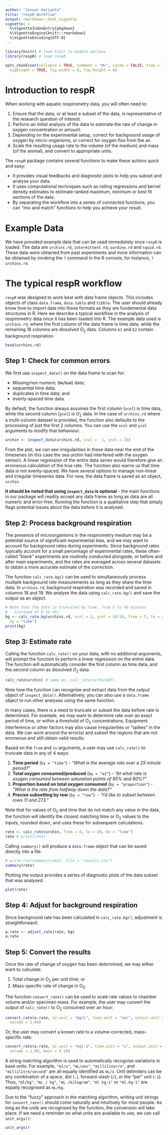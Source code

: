 ```yaml
---
author: "Januar Harianto"
title: "respR Workflow"
output: rmarkdown::html_vignette
vignette: >
  %\VignetteIndexEntry{pkgdown}
  %\VignetteEngine{knitr::rmarkdown}
  %\VignetteEncoding{UTF-8}
---
```


```r
library(knitr) # load knitr to enable options
library(respR) # load respR

opts_chunk$set(collapse = TRUE, comment = "#>", cache = FALSE, tidy = TRUE, 
  highlight = TRUE, fig.width = 6, fig.height = 6)
```

# Introduction to respR

When working with aquatic respirometry data, you will often need to:

1. Ensure that the data, or at least a subset of the data, is representative of the research question of interest.
2. Perform an initial analysis of the data to estimate the rate of change in oxygen concentration or amount.
3. Depending on the experimental setup, correct for background usage of oxygen by micro-organisms, or correct for oxygen flux from the air.
4. Scale the resulting usage rate to the volume (of the medium) and mass (of the animal), and convert to appropriate units.

The `respR` package contains several functions to make these actions quick and easy:

- It provides visual feedbacks and diagnostic plots to help you subset and analyse your data.
- It uses computational techniques such as rolling regressions and kernel density estimates to estimate ranked maximum, minimum or best fit sections of the data.
- By separating the workflow into a series of connected functions, you can "mix and match" functions to help you achieve your result.

# Example Data

We have provided example data that can be used immediately once `respR` is loaded. The data are `urchins.rd`, `intermittent.rd`, `sardine.rd` and `squid.rd`. These data were obtained from past experiments and more information can be obtained by invoking the `?` command in the R console, for instance, `?urchins.rd`. 

# The typical respR workflow

`respR` was designed to work best with data frame objects. This includes objects of class `data.frame`, `data.table` and `tibble`. The user should already know how to import data into these formats as they are fundemental data structures in R. Here we describe a typical workflow in the analysis of respirometry data once it has been loaded into R. The example data used is `urchins.rd`, where the first column of the data frame is time data, while the remaining 18 columns are dissolved $O_2$ data. Columns `b1` and `b2` contain background respiration.

```r
head(urchins.rd)
```

## Step 1: Check for common errors

We first use `inspect_data()` on the data frame to scan for:

- Missing/non numeric (`NA`/`NaN`) data;
- sequential time data;
- duplicates in time data; and
- evenly-spaced time data.

By default, the function always assumes the first column (`xcol`) is time data, while the second column (`ycol`) is $O_2$ data. In the case of `urchins.rd` where a multi-column dataset is provided, the function also defaults to the processing of just the first 2 columns. You can use the `xcol` and `ycol` arguments to modify that behaviour.

```r
urchin <- inspect_data(urchins.rd, xcol =  1, ycol = 15)
```

From the plot, we can see irregularities in these data near the end of the timeseries (in this case the sea urchin had interfered with the oxygen sensor). A linear regression of the entire data series would therefore give an erroneous calculation of the true rate. The function also warns us that time data is not evenly-spaced. We have several options to manage non-linear and irregular timeseries data. For now, the data frame is saved as an object, `urchin`.

**It should be noted that using `inspect_data` is optional** - the main functions in our package will readily accept any data frame as long as data are all numeric and error-free. Running the function is a qualitative step that simply flags potential issues about the data before it is analysed.

## Step 2: Process background respiration

The presence of microorganisms in the respirometry medium may be a potential source of significant experimental bias, and we may want to account for background rates during experiments. Since background rates typically account for a small percentage of experimental rates, these often-called “blank” experiments are routinely conducted alongside, or before and after main experiments, and the rates are averaged across several datasets to obtain a more accurate estimate of the correction.

The function `calc_rate.bg()` can be used to simultaneously process multiple background rate measurements as long as they share the time data. In `urchins.rd`, background respiration was recorded and saved in columns 18 and 19. We analyse the data using `calc_rate.bg()` and save the output as an object.

```r
# Note that the data is truncated by time, from 5 to 40 minutes 
#   (instead of 0 to 45).
bg <- calc_rate.bg(urchins.rd, xcol = 1, ycol = 18:19, from = 5, to = 40, 
  by = "time")
print(bg)
```


## Step 3: Estimate rate

Calling the function `calc_rate()` on your data, with no additional arguments, will prompt the function to perform a linear regression on the entire data. The function will automatically consider the first column as time data, and the second column as dissolved $O_2$ data.

```r
calc_rate(urchin) # same as: calc_rate(urchin$df)
```

Note how the function can recognise and extract data from the output object of `inspect_data()`. Alternatively, you can also use a `data.frame` object to run other analyses using the same function. 

In many cases, there is a need to truncate or subset the data before rate is determined. For example, we may want to determine rate over an exact period of time, or within a threshold of O~2~ concentrations. Equipment interference or other factors may also cause irregularities or “spikes” in the data. We can work around the error(s) and subset the regions that are not erroneous and still obtain valid results.

Based on the `from` and `to` arguments, a user may use `calc_rate()` to truncate data in any of 4 ways:

1. **Time period** (`by = "time"`) - *"What is the average rate over a 25 minute period?"*
2. **Total oxygen consumed/produced** (`by = "o2"`) - *"At what rate is oxygen consumed between saturation points of 95% and 80%?"*
3. **Proportion based on total oxygen consumed** (`by = "proportion"`) - *"What is the rate from halfway down the data?"*
4. **Precise subsetting by row** (`by = "row"`). - *"I'd like to subset between rows 11 and 273."*

Note that for values of O~2~ and time that do not match any value in the data, the function will identify the closest matching time or O~2~ values to the inputs, rounded down, and uses these for subsequent calculations.

```r
rate <- calc_rate(urchin, from = 4, to = 29, by = "time")
rate # print(rate)
```

Calling `summary()` will produce a `data.frame` object that can be saved directly into a file.
```r
# write.csv(summary(rate), file = "results.csv")
summary(rate)
```

Plotting the output provides a series of diagnostic plots of the data subset that was analysed.
```r
plot(rate)
```

## Step 4: Adjust for background respiration

Since background rate has been calculated in `calc_rate.bg()`, adjustment is straightforward:

```r
a.rate <- adjust_rate(rate, bg)
a.rate
```


## Step 5: Convert the results

Once the rate of change of oxygen has been determined, we may either want to calculate:

1. Total change in O~2~ per unit time; or
2. Mass-specific rate of change in O~2~.

The function `convert_rate()` can be used to scale rate values to chamber volume and/or specimen mass. For example, the user may convert the output of `calc_rate()` to O~2~ consumed over an hour:

```r
convert_rate(a.rate, o2.unit = "mg/L", time.unit = "sec", output.unit = "mg/s", 
  volume = 1.09)
```

Or, the user may convert a known rate to a volume-corrected, mass-specific rate:

```r
convert_rate(a.rate, o2.unit = "mgl-1", time.unit = "s", output.unit = "mg/s/kg",
  volume = 1.09, mass = 0.19)
```

A string matching algorithm is used to automatically recognise variations in base units. For example, `"ml/s"`, `"mL/sec"`, `"milliliter/s"`, and `"millilitre/second"` are all equally identified as `mL/s`. Unit delimiters can be any combination of a space, dot (`.`), forward-slash (`/`), or the "per" unit (`-1`). Thus, `"ml/kg"`, `"mL / kg"`, `"mL /kilogram"`, `"ml kg-1"` or `"ml.kg-1"` are equally recognised as `mL/kg`.

Due to the "fuzzy" approach in the matching algorithm, writing unit strings for `convert_rate()` should come naturally and intuitively for most people. As long as the units are recognised by the function, the conversion will take place. If we need a reminder on what units are available to use, we can call `unit_args()`:

```r
unit_args()
```
